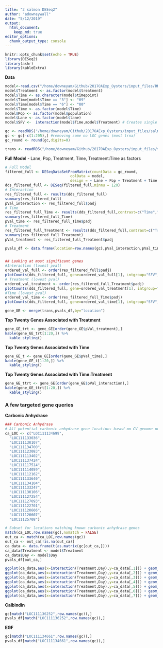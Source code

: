 ```yaml
---
title: "3 salmon DESeq2"
author: "adowneywall"
date: "5/12/2019"
output: 
  html_document:
    keep_md: true
editor_options: 
  chunk_output_type: console
---
```


```r
knitr::opts_chunk$set(echo = TRUE)
library(DESeq2)
library(ashr)
library(kableExtra)
```

**Data**
```r
model<-read.csv("/home/downeyam/Github/2017OAExp_Oysters/input_files/RNA/metadata_cvirginica_rna_meta.txt", header=TRUE)
model$Treatment <- as.factor(model$treatment)
model$Time <- as.character(model$timepoint)
model$Time[model$Time == "3"] <- "09"
model$Time[model$Time == "6"] <- "80"
model$Time <- as.factor(model$Time)
model$Pop <- as.factor(model$population)
model$Lane <- as.factor(model$lane)
model$SFV <-  interaction(model$Time,model$Treatment) # Creates single factor variable for combination of time and treatment

gc <- readRDS("/home/downeyam/Github/2017OAExp_Oysters/input_files/salmon_RNA/run20180512_gene_countMatrix_.RData")
gc <- gc[-c(1:205),] #removing some no LOC genes (most trna)
gc_round <- round(gc,digits=0)

trans <- readRDS("/home/downeyam/Github/2017OAExp_Oysters/input_files/transcriptome_table.RData")
```

**Full Model** - Lane, Pop, Treatment, Time, Treatment:Time as factors  
```r
# Full Model
filtered_full <- DESeqDataSetFromMatrix(countData = gc_round,
                              colData = model,
                              design = ~ Lane + Pop + Treatment + Time + Treatment:Time)
dds_filtered_full <- DESeq(filtered_full,minmu = 120)
# Interaction
res_filtered_full <- results(dds_filtered_full)
summary(res_filtered_full)
pVal_interaction <- res_filtered_full$padj
# Time
res_filtered_full_Time <- results(dds_filtered_full,contrast=c("Time","09","80"))
summary(res_filtered_full_Time)
pVal_time <- res_filtered_full_Time$padj
# Treatment
res_filtered_full_Treatment <- results(dds_filtered_full,contrast=c("Treatment","400","2800"))
summary(res_filtered_full_Treatment)
pVal_treatment <- res_filtered_full_Treatment$padj

pvals_df <- data.frame(location=row.names(gc),pVal_interaction,pVal_time,pVal_treatment)


## Looking at most significant genes
#Interaction (lowest pval)
ordered_val_full <- order(res_filtered_full$padj)
plotCounts(dds_filtered_full, gene=ordered_val_full[1], intgroup="SFV",normalized = FALSE)
# Treatment (lowest pval)
ordered_val_treatment <- order(res_filtered_full_Treatment$padj)
plotCounts(dds_filtered_full, gene=ordered_val_treatment[1], intgroup="SFV",normalized = FALSE)
#Time (lowest pval)
ordered_val_time <- order(res_filtered_full_Time$padj)
plotCounts(dds_filtered_full, gene=ordered_val_time[1], intgroup="SFV",normalized = FALSE)

gene_GE <- merge(trans,pvals_df,by="location")
```

**Top Twenty Genes Associated with Treatment** 
```r
gene_GE_trt <- gene_GE[order(gene_GE$pVal_treatment),]
kable(gene_GE_trt[1:20,]) %>%
  kable_styling()
```

**Top Twenty Genes Associated with Time** 
```r
gene_GE_t <- gene_GE[order(gene_GE$pVal_time),]
kable(gene_GE_t[1:20,]) %>%
  kable_styling()
```

**Top Twenty Genes Associated with Time:Treatment** 
```r
gene_GE_ttrt <- gene_GE[order(gene_GE$pVal_interaction),]
kable(gene_GE_ttrt[1:20,]) %>%
  kable_styling()
```

### A few targeted gene queries  

**Carbonic Anhydrase**  
```r
### Carbonic Anhydrase  
# All potential carbonic anhydrase gene locations based on CV genome on NCBI 
ca_LOC <- c("LOC111134699",
  "LOC111133036",
  "LOC111130107",
  "LOC111134700",
  "LOC111123083",
  "LOC111113402",
  "LOC111137424",
  "LOC111117514",
  "LOC111114059",
  "LOC111112162",
  "LOC111133640",
  "LOC111134104",
  "LOC111133247",
  "LOC111130106",
  "LOC111127254",
  "LOC111127093",
  "LOC111122701",
  "LOC111120606",
  "LOC111120607",
  "LOC11125708")

# Subset for locations matching known carbonic anhydrase genes
match(ca_LOC,row.names(gc),nomatch = FALSE)
out_ca <- match(ca_LOC,row.names(gc))
out_ca <- out_ca[!is.na(out_ca)]
ca_data <- data.frame(t(as.matrix(gc[out_ca,])))
ca_data$Treatment <- model$Treatment
ca_data$Day <- model$Day
pvals_df[out_ca,]

ggplot(ca_data,aes(x=interaction(Treatment,Day),y=ca_data[,1])) + geom_boxplot()
ggplot(ca_data,aes(x=interaction(Treatment,Day),y=ca_data[,2])) + geom_boxplot()
ggplot(ca_data,aes(x=interaction(Treatment,Day),y=ca_data[,3])) + geom_boxplot()
ggplot(ca_data,aes(x=interaction(Treatment,Day),y=ca_data[,4])) + geom_boxplot()
ggplot(ca_data,aes(x=interaction(Treatment,Day),y=ca_data[,5])) + geom_boxplot()
ggplot(ca_data,aes(x=interaction(Treatment,Day),y=ca_data[,6])) + geom_boxplot()
ggplot(ca_data,aes(x=interaction(Treatment,Day),y=ca_data[,7])) + geom_boxplot()
```

**Calbindin**
```r
gc[match("LOC111136252",row.names(gc)),]
pvals_df[match("LOC111136252",row.names(gc)),]
```

**EGF**
```r
gc[match("LOC111134661",row.names(gc)),]
pvals_df[match("LOC111134661",row.names(gc)),]
```

